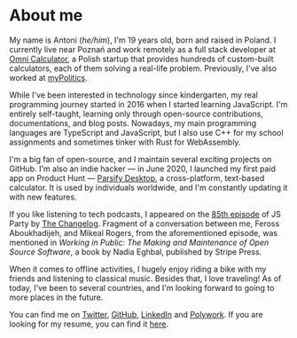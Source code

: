 

# About me

My name is Antoni (*he/him*), I'm 19 years old, born and raised in Poland. I currently live near Poznań and work remotely as a full stack developer at [Omni Calculator](https://omnicalculator.com), a Polish startup that provides hundreds of custom-built calculators, each of them solving a real-life problem. Previously, I've also worked at [myPolitics](https://mypolitics.eu).

While I've been interested in technology since kindergarten, my real programming journey started in 2016 when I started learning JavaScript. I'm entirely self-taught, learning only through open-source contributions, documentations, and blog posts. Nowadays, my main programming languages are TypeScript and JavaScript, but I also use C++ for my school assignments and sometimes tinker with Rust for WebAssembly.

I'm a big fan of open-source, and I maintain several exciting projects on GitHub. I'm also an indie hacker &mdash; in June 2020, I launched my first paid app on Product Hunt &mdash; [Parsify Desktop](https://parsify.app), a cross-platform, text-based calculator. It is used by individuals worldwide, and I'm constantly updating it with new features.

If you like listening to tech podcasts, I appeared on the [85th episode](https://changelog.com/jsparty/85) of JS Party by [The Changelog](https://changelog.com). Fragment of a conversation between me, Feross Aboukhadijeh, and Mikeal Rogers, from the aforementioned episode, was mentioned in *Working in Public: The Making and Maintenance of Open Source Software*, a book by Nadia Eghbal, published by Stripe Press.

When it comes to offline activities, I hugely enjoy riding a bike with my friends and listening to classical music. Besides that, I love traveling! As of today, I've been to several countries, and I'm looking forward to going to more places in the future.

You can find me on [Twitter](https://twitter.com/dokwadratu), [GitHub](https://github.com/xxczaki), [LinkedIn](https://linkedin.com/in/akepinski) and [Polywork](https://www.polywork.com/xxczaki). If you are looking for my resume, you can find it [here](https://kepinski.ch/resume.pdf).

<Signature/>

